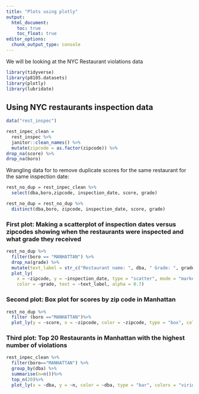 ```yaml
---
title: "Plots using plotly"
output: 
  html_document:
    toc: true
    toc_float: true
editor_options: 
  chunk_output_type: console
---
```



We will be looking at the NYC Restaurant violations data

```r
library(tidyverse)
library(p8105.datasets)
library(plotly)
library(lubridate)

```

## Using NYC restaurants inspection data 

```r
data("rest_inspec")

rest_inpec_clean = 
  rest_inspec %>% 
  janitor::clean_names() %>%
  mutate(zipcode = as.factor(zipcode)) %>%
drop_na(score) %>%
drop_na(boro)
```
Wrangling data for to remove duplicate scores for the same restaurant for the same inspection date:

```r
rest_no_dup = rest_inpec_clean %>%
  select(dba,boro,zipcode, inspection_date, score, grade)

rest_no_dup = rest_no_dup %>% 
  distinct(dba,boro, zipcode, inspection_date, score, grade)
```

### First plot: Making a scatterplot of inspection dates versus zipcodes showing when the restaurants were inspected and what grade they received

```r
rest_no_dup %>%
  filter(boro == "MANHATTAN") %>%
  drop_na(grade) %>%
  mutate(text_label = str_c("Restaurant name: ", dba, " Grade: ", grade)) %>% 
  plot_ly(
    x = ~zipcode, y = ~inspection_date, type = "scatter", mode = "markers",
    color = ~grade, text = ~text_label, alpha = 0.7)
```


### Second plot: Box plot for scores by zip code in Manhattan

```r
rest_no_dup %>%
  filter (boro =="MANHATTAN")%>%
  plot_ly(y = ~score, x = ~zipcode, color = ~zipcode, type = "box", colors = "viridis")
```

### Third plot: Top 20 Restaurants in Manhattan with the highest number of violations

```r
rest_inpec_clean %>%
  filter(boro=="MANHATTAN") %>%
  group_by(dba) %>%
  summarise(n=n())%>%
  top_n(20)%>%
  plot_ly(x = ~dba, y = ~n, color = ~dba, type = "bar", colors = "viridis")
```
